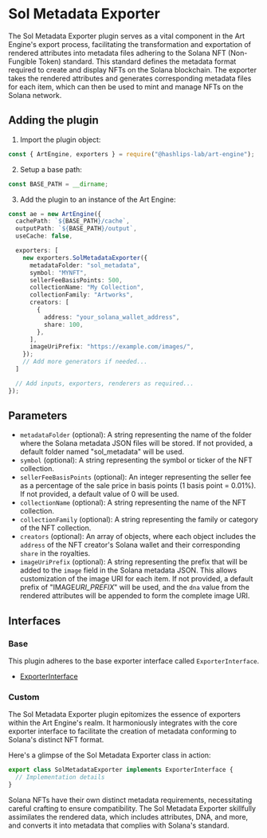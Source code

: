 # Sol Metadata Exporter

The Sol Metadata Exporter plugin serves as a vital component in the Art Engine's export process, facilitating the transformation and exportation of rendered attributes into metadata files adhering to the Solana NFT (Non-Fungible Token) standard. This standard defines the metadata format required to create and display NFTs on the Solana blockchain. The exporter takes the rendered attributes and generates corresponding metadata files for each item, which can then be used to mint and manage NFTs on the Solana network.

## Adding the plugin

1.  Import the plugin object:

```ts copy
const { ArtEngine, exporters } = require("@hashlips-lab/art-engine");
```

2. Setup a base path:

```ts copy
const BASE_PATH = __dirname;
```

3. Add the plugin to an instance of the Art Engine:

```ts copy
const ae = new ArtEngine({
  cachePath: `${BASE_PATH}/cache`,
  outputPath: `${BASE_PATH}/output`,
  useCache: false,

  exporters: [
    new exporters.SolMetadataExporter({
      metadataFolder: "sol_metadata",
      symbol: "MYNFT",
      sellerFeeBasisPoints: 500,
      collectionName: "My Collection",
      collectionFamily: "Artworks",
      creators: [
        {
          address: "your_solana_wallet_address",
          share: 100,
        },
      ],
      imageUriPrefix: "https://example.com/images/",
    });
    // Add more generators if needed...
  ]

  // Add inputs, exporters, renderers as required...
});
```

## Parameters

- `metadataFolder` (optional): A string representing the name of the folder where the Solana metadata JSON files will be stored. If not provided, a default folder named "sol_metadata" will be used.
- `symbol` (optional): A string representing the symbol or ticker of the NFT collection.
- `sellerFeeBasisPoints` (optional): An integer representing the seller fee as a percentage of the sale price in basis points (1 basis point = 0.01%). If not provided, a default value of 0 will be used.
- `collectionName` (optional): A string representing the name of the NFT collection.
- `collectionFamily` (optional): A string representing the family or category of the NFT collection.
- `creators` (optional): An array of objects, where each object includes the `address` of the NFT creator's Solana wallet and their corresponding `share` in the royalties.
- `imageUriPrefix` (optional): A string representing the prefix that will be added to the `image` field in the Solana metadata JSON. This allows customization of the image URI for each item. If not provided, a default prefix of "IMAGE*URI_PREFIX*" will be used, and the `dna` value from the rendered attributes will be appended to form the complete image URI.

## Interfaces

### Base

This plugin adheres to the base exporter interface called `ExporterInterface`.

- [ExporterInterface](../../custom-plugins/exporters/interface)

### Custom

The Sol Metadata Exporter plugin epitomizes the essence of exporters within the Art Engine's realm. It harmoniously integrates with the core exporter interface to facilitate the creation of metadata conforming to Solana's distinct NFT format.

Here's a glimpse of the Sol Metadata Exporter class in action:

```ts copy
export class SolMetadataExporter implements ExporterInterface {
  // Implementation details
}
```

Solana NFTs have their own distinct metadata requirements, necessitating careful crafting to ensure compatibility. The Sol Metadata Exporter skillfully assimilates the rendered data, which includes attributes, DNA, and more, and converts it into metadata that complies with Solana's standard.
